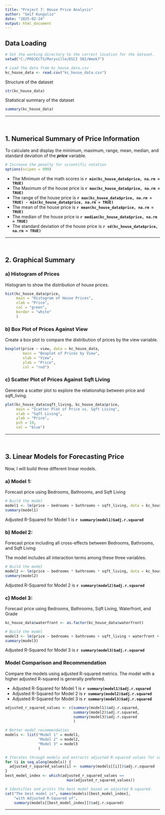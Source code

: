 ```yaml
---
title: "Project 7: House Price Analysis"
author: "Seif Kungulio"
date: "2025-02-24"
output: html_document
---
```


## **Data Loading**

```r
# Set the working directory to the correct location for the dataset.
setwd("C:/PROJECTS/Maryville/DSCI 502/Week7")

# Load the data from kc_house_data.csv
kc_house_data <- read.csv("kc_house_data.csv")
```

Structure of the dataset
```r
str(kc_house_data)
```

Statistical summary of the dataset
```r
summary(kc_house_data)
```

---

<br>

## **1. Numerical Summary of Price Information**

To calculate and display the minimum, maximum, range, mean, median, and standard deviation of the ***price*** variable.
```r
# Increase the penalty for scientific notation
options(scipen = 999)
```

+ The Minimum of the math scores is **`r min(kc_house_data$price, na.rm = TRUE)`**
+ The Maximum of the house price is **`r max(kc_house_data$price, na.rm = TRUE)`**
+ The range of the house price is **`r max(kc_house_data$price, na.rm = TRUE) - min(kc_house_data$price, na.rm = TRUE)`**
+ The mean of the house price is **`r mean(kc_house_data$price, na.rm = TRUE)`**
+ The median of the house price is **`r median(kc_house_data$price, na.rm = TRUE)`**
+ The standard deviation of the house price is **`r sd(kc_house_data$price, na.rm = TRUE)`**


---

<br>

## **2. Graphical Summary**
### a) Histogram of Prices

Histogram to show the distribution of house prices.
```r
hist(kc_house_data$price,
     main = "Histogram of House Prices",
     xlab = "Price",
     col = "green",
     border = "white"
     )
```

### b) Box Plot of Prices Against View

Create a box plot to compare the distribution of prices by the view variable.
```r
boxplot(price ~ view, data = kc_house_data,
        main = "Boxplot of Prices by View",
        xlab = "View",
        ylab = "Price",
        col = "red")
```

### c) Scatter Plot of Prices Against Sqft Living

Generate a scatter plot to explore the relationship between price and sqft_living.
```r
plot(kc_house_data$sqft_living, kc_house_data$price,
     main = "Scatter Plot of Price vs. Sqft Living",
     xlab = "Sqft Living",
     ylab = "Price",
     pch = 19,
     col = "blue")
```

---

<br>

## **3. Linear Models for Forecasting Price**

Now, I will build three different linear models.

### a) Model 1: 
Forecast price using Bedrooms, Bathrooms, and Sqft Living

```r
# Build the model
model1 <- lm(price ~ bedrooms + bathrooms + sqft_living, data = kc_house_data)
summary(model1)
```
Adjusted R-Squared for Model 1 is **`r summary(model1)$adj.r.squared`**


### b) Model 2: 
Forecast price including all cross-effects between Bedrooms, Bathrooms, and Sqft Living

The model includes all interaction terms among these three variables.

```r
# Build the model
model2 <- lm(price ~ bedrooms * bathrooms * sqft_living, data = kc_house_data)
summary(model2)
```
Adjusted R-Squared for Model 2 is **`r summary(model2)$adj.r.squared`**


### c) Model 3: 
Forecast price using Bedrooms, Bathrooms, Sqft Living, Waterfront, and Grade

```r
kc_house_data$waterfront <- as.factor(kc_house_data$waterfront)
```

```r
# Build the model
model3 <- lm(price ~ bedrooms + bathrooms + sqft_living + waterfront + grade, data = kc_house_data)
summary(model3)
```
Adjusted R-Squared for Model 3 is **`r summary(model3)$adj.r.squared`**


### Model Comparison and Recommendation

Compare the models using adjusted R-squared metrics. The model with a higher adjusted R-squared is generally preferred.

+ Adjusted R-Squared for Model 1 is **`r summary(model1)$adj.r.squared`**
+ Adjusted R-Squared for Model 2 is **`r summary(model2)$adj.r.squared`**
+ Adjusted R-Squared for Model 3 is **`r summary(model3)$adj.r.squared`**

```r
adjusted_r_squared_values <- c(summary(model1)$adj.r.squared,
                               summary(model2)$adj.r.squared,
                               summary(model3)$adj.r.squared
                               )

# Better model recommendation
models <- list("Model 1" = model1, 
               "Model 2" = model2, 
               "Model 3" = model3
               )

# Iterates through models and extracts adjusted R-squared values for comparison
for (i in seq_along(models)) {
  adjusted_r_squared_values[i] <- summary(models[[i]])$adj.r.squared
}
best_model_index <- which(adjusted_r_squared_values == 
                            max(adjusted_r_squared_values))

# Identifies and prints the best model based on adjusted R-squared.
cat("The best model is", names(models)[best_model_index],
    "with Adjusted R-Squared of", 
    summary(models[[best_model_index]])$adj.r.squared)
```

---